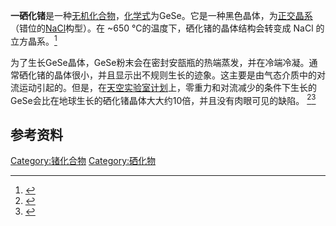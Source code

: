 {{chembox
| Verifiedfields = changed
| Watchedfields = changed
| verifiedrevid = 442207173
| ImageFile = Crystal structure of orthorhombic SnSe and GeSe.png
| ImageFile2 = GeSeskylab.jpg
| IUPACName = Germanium selenide
| OtherNames = 硒化锗(II)<br>硒化亚锗
|Section1={{Chembox Identifiers
| CASNo_Ref = {{cascite|correct|??}}
| CASNo = 12065-10-0
| PubChem = 12049114
| SMILES=[Ge]=[Se]
  }}
|Section2={{Chembox Properties
| Formula = GeSe
| MolarMass = 151.57 g/mol
| Appearance = 黑色固体 
| Density = 5.56 g/cm<sup>3</sup>
| MeltingPtC = 667
| Melting_notes = 分解
| BoilingPt = 
| Solubility = 
| SolubleOther = 
| pKa = 
| RefractIndex = 2.5
| BandGap = 1.07 eV (indirect) <ref>{{cite journal| title = Optical and electron-energy-loss spectroscopy of GeS, GeSe, SnS, and SnSe single crystals| author = R. Eymard and A. Otto| year = 977 | journal = Physical Review B| doi = 10.1103/PhysRevB.16.1616|display-authors=etal| doi-access = free}}</ref>

  }}
|Section3={{Chembox Structure
| CrystalStruct = [[正交晶系|正交晶系]]
| SpaceGroup = Pnma
  }}
|Section7={{Chembox Hazards
| ExternalSDS = 
| EUClass = 
| RPhrases = 
| SPhrases = 
  }}
|Section8={{Chembox Related
| OtherAnions = [[一硫化锗|一硫化锗]]<br> [[一碲化锗|一碲化锗]]
| OtherCations = [[硒化铅|硒化铅]]
| OtherCpds= 
| Reference = <ref>[http://www.webelements.com/compounds/germanium/germanium_selenide.html GeSe at webelements]</ref>
  }}
}}

'''一硒化锗'''是一种[[无机化合物|无机化合物]]，[[化学式|化学式]]为GeSe。它是一种黑色晶体，为[[正交晶系|正交晶系]] （错位的[[氯化钠|NaCl]]构型）。在 ~650 °C的温度下，硒化锗的晶体结构会转变成 NaCl 的立方晶系。<ref>{{cite journal| journal = Zeitschrift für anorganische und allgemeine Chemie| year = 1975 |volume = 411  | pages = 90–96| 
title = The Thermal Expansion and High Temperature Transformation of GeSe | author = Wiedemeier H., Siemers P.A. |doi=10.1002/zaac.19754110110}}</ref>

为了生长GeSe晶体，GeSe粉末会在密封安瓿瓶的热端蒸发，并在冷端冷凝。通常硒化锗的晶体很小，并且显示出不规则生长的迹象。这主要是由气态介质中的对流运动引起的。但是，在[[天空实验室计划|天空实验室计划]]上，零重力和对流减少的条件下生长的GeSe会比在地球生长的硒化锗晶体大大约10倍，并且没有肉眼可见的缺陷。 <ref>{{cite web| url = https://history.nasa.gov/SP-400/ch10.htm| title = SP-400 Skylab, Our First Space Station| publisher = NASA| accessdate = 2009-06-06| archive-date = 2021-06-14| archive-url = https://web.archive.org/web/20210614125636/https://history.nasa.gov/SP-400/ch10.htm}}</ref><ref>{{cite journal| journal = Journal of Crystal Growth| year =1975| page = 36| author = H. Wiedemeier| doi = 10.1016/0022-0248(75)90107-4   | title = Crystal growth and transport rates of GeSe and GeTe in micro-gravity environment| volume = 31|display-authors=etal}}</ref>

==参考资料==
{{reflist}}

{{锗化合物}}
{{硒化物}}

[[Category:锗化合物|Category:锗化合物]]
[[Category:硒化物|Category:硒化物]]